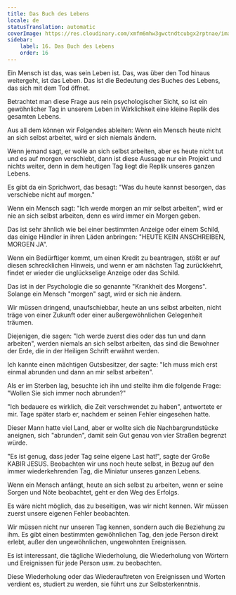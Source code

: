 ```yaml
---
title: Das Buch des Lebens
locale: de
statusTranslation: automatic
coverImage: https://res.cloudinary.com/xmfm6mhw3gwctndtcubgx2rptnae/image/upload/v1740468922/small_cover_tratado_de_psicologia_revolucionaria_a4c0dca4e0.webp
sidebar:
    label: 16. Das Buch des Lebens
    order: 16
---
```

Ein Mensch ist das, was sein Leben ist. Das, was über den Tod hinaus weitergeht, ist das Leben. Das ist die Bedeutung des Buches des Lebens, das sich mit dem Tod öffnet.

Betrachtet man diese Frage aus rein psychologischer Sicht, so ist ein gewöhnlicher Tag in unserem Leben in Wirklichkeit eine kleine Replik des gesamten Lebens.

Aus all dem können wir Folgendes ableiten: Wenn ein Mensch heute nicht an sich selbst arbeitet, wird er sich niemals ändern.

Wenn jemand sagt, er wolle an sich selbst arbeiten, aber es heute nicht tut und es auf morgen verschiebt, dann ist diese Aussage nur ein Projekt und nichts weiter, denn in dem heutigen Tag liegt die Replik unseres ganzen Lebens.

Es gibt da ein Sprichwort, das besagt: "Was du heute kannst besorgen, das verschiebe nicht auf morgen."

Wenn ein Mensch sagt: "Ich werde morgen an mir selbst arbeiten", wird er nie an sich selbst arbeiten, denn es wird immer ein Morgen geben.

Das ist sehr ähnlich wie bei einer bestimmten Anzeige oder einem Schild, das einige Händler in ihren Läden anbringen: "HEUTE KEIN ANSCHREIBEN, MORGEN JA".

Wenn ein Bedürftiger kommt, um einen Kredit zu beantragen, stößt er auf diesen schrecklichen Hinweis, und wenn er am nächsten Tag zurückkehrt, findet er wieder die unglückselige Anzeige oder das Schild.

Das ist in der Psychologie die so genannte "Krankheit des Morgens". Solange ein Mensch "morgen" sagt, wird er sich nie ändern.

Wir müssen dringend, unaufschiebbar, heute an uns selbst arbeiten, nicht träge von einer Zukunft oder einer außergewöhnlichen Gelegenheit träumen.

Diejenigen, die sagen: "Ich werde zuerst dies oder das tun und dann arbeiten", werden niemals an sich selbst arbeiten, das sind die Bewohner der Erde, die in der Heiligen Schrift erwähnt werden.

Ich kannte einen mächtigen Gutsbesitzer, der sagte: "Ich muss mich erst einmal abrunden und dann an mir selbst arbeiten".

Als er im Sterben lag, besuchte ich ihn und stellte ihm die folgende Frage: "Wollen Sie sich immer noch abrunden?"

"Ich bedauere es wirklich, die Zeit verschwendet zu haben", antwortete er mir. Tage später starb er, nachdem er seinen Fehler eingesehen hatte.

Dieser Mann hatte viel Land, aber er wollte sich die Nachbargrundstücke aneignen, sich "abrunden", damit sein Gut genau von vier Straßen begrenzt würde.

"Es ist genug, dass jeder Tag seine eigene Last hat!", sagte der Große KABIR JESUS. Beobachten wir uns noch heute selbst, in Bezug auf den immer wiederkehrenden Tag, die Miniatur unseres ganzen Lebens.

Wenn ein Mensch anfängt, heute an sich selbst zu arbeiten, wenn er seine Sorgen und Nöte beobachtet, geht er den Weg des Erfolgs.

Es wäre nicht möglich, das zu beseitigen, was wir nicht kennen. Wir müssen zuerst unsere eigenen Fehler beobachten.

Wir müssen nicht nur unseren Tag kennen, sondern auch die Beziehung zu ihm. Es gibt einen bestimmten gewöhnlichen Tag, den jede Person direkt erlebt, außer den ungewöhnlichen, ungewohnten Ereignissen.

Es ist interessant, die tägliche Wiederholung, die Wiederholung von Wörtern und Ereignissen für jede Person usw. zu beobachten.

Diese Wiederholung oder das Wiederauftreten von Ereignissen und Worten verdient es, studiert zu werden, sie führt uns zur Selbsterkenntnis.

